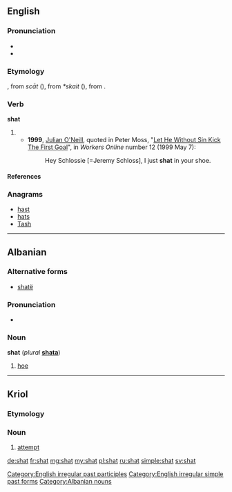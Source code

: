 ==English==

===Pronunciation===
* {{IPA|/ʃæt/}}
* {{rhymes|æt}}

===Etymology===
{{etyl|enm}} {{term|shiten|lang=enm}}, from {{etyl|ang}} ''scāt'' ({{term|scitan|scītan|lang=ang}}), from {{etyl|gem-pro|ang}} ''*skait'' ({{recons|skītanan||to defecate, excrete|lang=gem-pro}}), from {{etyl|ine-pro|ang}} {{recons|sḱeyd-||to part with, separate, cut off|lang=ine-pro}}.

===Verb===
'''shat'''

# {{past of|shit}}
#* '''1999''', [[w:Julian O'Neill|Julian O'Neill]], quoted in Peter Moss, "[http://workers.labor.net.au/12/b_sportspage_pete.html Let He Without Sin Kick The First Goal]", in ''Workers Online'' number 12 (1999 May 7):
#*: Hey Schlossie [=Jeremy Schloss], I just '''shat''' in your shoe.

====References====
<references/>

===Anagrams===
* [[hast#English|hast]]
* [[hats#English|hats]]
* [[Tash#English|Tash]]

[[Category:English irregular past participles]]
[[Category:English irregular simple past forms]]

----

==Albanian==

===Alternative forms===
* [[shatë]]

===Pronunciation===
* {{IPA|/ʃat/|lang=sq}}

===Noun===
'''shat''' {{m}} (''plural'' '''[[shata]]''')

# [[hoe]]

[[Category:Albanian nouns]]

----

==Kriol==

===Etymology===
{{etyl|en|rop}} {{term|lang=en|shot}}

===Noun===
{{head|rop|noun}}

# [[attempt]]

[[de:shat]]
[[fr:shat]]
[[mg:shat]]
[[my:shat]]
[[pl:shat]]
[[ru:shat]]
[[simple:shat]]
[[sv:shat]]